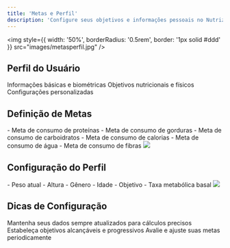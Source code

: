 ---
title: 'Metas e Perfil'
description: 'Configure seus objetivos e informações pessoais no Nutrizap'
---

<img
  style={{ width: '50%', borderRadius: '0.5rem', border: '1px solid #ddd' }}
  src="images/metasperfil.jpg"
/>

## Perfil do Usuário

<CardGroup>
  <Card title="Dados Pessoais" icon="user">
    Informações básicas e biométricas
  </Card>
  <Card title="Metas" icon="bullseye">
    Objetivos nutricionais e físicos
  </Card>
  <Card title="Preferências" icon="sliders">
    Configurações personalizadas
  </Card>
</CardGroup>

## Definição de Metas

<Steps>
  <Step title="Metas Específicas">
    - Meta de consumo de proteínas
    - Meta de consumo de gorduras
    - Meta de consumo de carboidratos
    - Meta de consumo de calorias
    - Meta de consumo de água
    - Meta de consumo de fibras
    <img style={{ width: '50%', borderRadius: '0.5rem', border: '1px solid #ddd' }} src="images/metasperfil-metas.jpg"/>
  </Step>
</Steps>

## Configuração do Perfil

<Steps>
  <Step title="Dados">
    - Peso atual
    - Altura
    - Gênero
    - Idade
    - Objetivo
    - Taxa metabólica basal
    <img style={{ width: '50%', borderRadius: '0.5rem', border: '1px solid #ddd' }} src="images/metasperfil-perfil.jpg"/>
  </Step>
</Steps>

## Dicas de Configuração

<Steps>
  <Step title="Precisão">
    Mantenha seus dados sempre atualizados para cálculos precisos
  </Step>

  <Step title="Metas Realistas">
    Estabeleça objetivos alcançáveis e progressivos
  </Step>

  <Step title="Revisão Regular">
    Avalie e ajuste suas metas periodicamente
  </Step>
</Steps>
